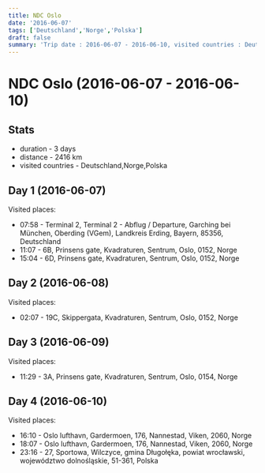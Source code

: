 ```yaml
---
title: NDC Oslo
date: '2016-06-07'
tags: ['Deutschland','Norge','Polska']
draft: false
summary: 'Trip date : 2016-06-07 - 2016-06-10, visited countries : Deutschland,Norge,Polska, distance : 2416'
---
```


# NDC Oslo (2016-06-07 - 2016-06-10)
## Stats
- duration - 3 days
- distance - 2416 km
- visited countries - Deutschland,Norge,Polska

## Day 1 (2016-06-07)
Visited places:
- 07:58 - Terminal 2, Terminal 2 - Abflug / Departure, Garching bei München, Oberding (VGem), Landkreis Erding, Bayern, 85356, Deutschland
- 11:07 - 6B, Prinsens gate, Kvadraturen, Sentrum, Oslo, 0152, Norge
- 15:04 - 6D, Prinsens gate, Kvadraturen, Sentrum, Oslo, 0152, Norge

## Day 2 (2016-06-08)
Visited places:
- 02:07 - 19C, Skippergata, Kvadraturen, Sentrum, Oslo, 0152, Norge

## Day 3 (2016-06-09)
Visited places:
- 11:29 - 3A, Prinsens gate, Kvadraturen, Sentrum, Oslo, 0154, Norge

## Day 4 (2016-06-10)
Visited places:
- 16:10 - Oslo lufthavn, Gardermoen, 176, Nannestad, Viken, 2060, Norge
- 18:07 - Oslo lufthavn, Gardermoen, 176, Nannestad, Viken, 2060, Norge
- 23:16 - 27, Sportowa, Wilczyce, gmina Długołęka, powiat wrocławski, województwo dolnośląskie, 51-361, Polska

